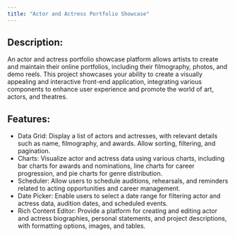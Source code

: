 ```yaml
---
title: "Actor and Actress Portfolio Showcase"
---
```


## Description:
An actor and actress portfolio showcase platform allows artists to create and maintain their online portfolios, including their filmography, photos, and demo reels. This project showcases your ability to create a visually appealing and interactive front-end application, integrating various components to enhance user experience and promote the world of art, actors, and theatres.

## Features:

- Data Grid: Display a list of actors and actresses, with relevant details such as name, filmography, and awards. Allow sorting, filtering, and pagination.
- Charts: Visualize actor and actress data using various charts, including bar charts for awards and nominations, line charts for career progression, and pie charts for genre distribution.
- Scheduler: Allow users to schedule auditions, rehearsals, and reminders related to acting opportunities and career management.
- Date Picker: Enable users to select a date range for filtering actor and actress data, audition dates, and scheduled events.
- Rich Content Editor: Provide a platform for creating and editing actor and actress biographies, personal statements, and project descriptions, with formatting options, images, and tables.